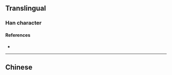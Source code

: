 {{also|歡}}
{{character info/new}}
==Translingual==
{{Han simplified forms|歡|歓|欢}}
{{stroke order}}

===Han character===
{{Han char|rn=76|rad=欠|as=02|sn=6|four=|canj=ENO|ids=⿰又欠}}

====References====
* {{Han ref|kx=0565.061|dkj=15994|dj=0954.030|hdz=32134.020|uh=6B22|ud=27426}}

----

==Chinese==
{{zh-see|歡}}